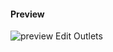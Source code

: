 #### Preview

![preview Edit Outlets](images/Edit-Outlets-23-02-06-FR.png "https://portal-sandbox.fiskaltrust.fr/AccountOutlet#/Edit")


